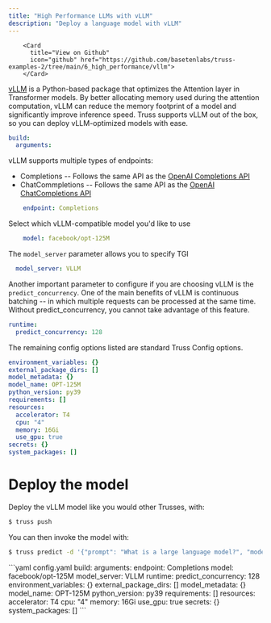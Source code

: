 ```yaml
---
title: "High Performance LLMs with vLLM"
description: "Deploy a language model with vLLM"
---
```



        <Card
          title="View on Github"
          icon="github" href="https://github.com/basetenlabs/truss-examples-2/tree/main/6_high_performance/vllm">
        </Card>

[vLLM](https://github.com/vllm-project/vllm) is a Python-based package that optimizes the Attention
layer in Transformer models. By better allocating memory used during the attention computation,
vLLM can reduce the memory footprint of a model and significantly improve inference speed. Truss
supports vLLM out of the box, so you can deploy vLLM-optimized models with ease.



```yaml config.yaml
build:
  arguments:
```
vLLM supports multiple types of endpoints:
  * Completions -- Follows the same API as the [OpenAI Completions API](https://platform.openai.com/docs/api-reference/completions)
  * ChatCommpletions --  Follows the same API as the [OpenAI ChatCompletions API](https://platform.openai.com/docs/api-reference/chat)

```yaml config.yaml
    endpoint: Completions
```
Select which vLLM-compatible model you'd like to use

```yaml config.yaml
    model: facebook/opt-125M
```
The `model_server` parameter allows you to specify TGI

```yaml config.yaml
  model_server: VLLM
```
Another important parameter to configure if you are choosing vLLM is the `predict_concurrency`.
One of the main benefits of vLLM is continuous batching -- in which multiple requests can be
processed at the same time. Without predict_concurrency, you cannot take advantage of this
feature.

```yaml config.yaml
runtime:
  predict_concurrency: 128
```
The remaining config options listed are standard Truss Config options.

```yaml config.yaml
environment_variables: {}
external_package_dirs: []
model_metadata: {}
model_name: OPT-125M
python_version: py39
requirements: []
resources:
  accelerator: T4
  cpu: "4"
  memory: 16Gi
  use_gpu: true
secrets: {}
system_packages: []
```
# Deploy the model

Deploy the vLLM model like you would other Trusses, with:
```bash
$ truss push
```
You can then invoke the model with:
```bash
$ truss predict -d '{"prompt": "What is a large language model?", "model": "facebook/opt-125M"}' --published
```

<RequestExample>
```yaml config.yaml
build:
  arguments:
    endpoint: Completions
    model: facebook/opt-125M
  model_server: VLLM
runtime:
  predict_concurrency: 128
environment_variables: {}
external_package_dirs: []
model_metadata: {}
model_name: OPT-125M
python_version: py39
requirements: []
resources:
  accelerator: T4
  cpu: "4"
  memory: 16Gi
  use_gpu: true
secrets: {}
system_packages: []
```
</RequestExample>

